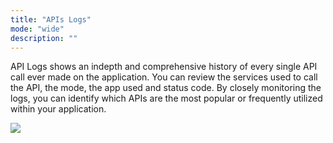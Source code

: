 ```yaml
---
title: "APIs Logs"
mode: "wide"
description: ""
---
```




API Logs shows an indepth and comprehensive history of every single API call ever made on the application. You can review the services used to call the API, the mode, the app used and status code. By closely monitoring the logs, you can identify which APIs are the most popular or frequently utilized within your application.


![](/images/apilog1.png)